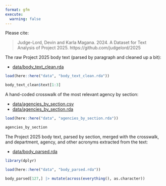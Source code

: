 ```yaml
---
format: gfm
execute:
  warning: false
---
```


Please cite: 

> Judge-Lord, Devin and Karla Magana. 2024. A Dataset for Text Analysis of Project 2025. https://github.com/judgelord/2025


The raw Project 2025 body text (parsed by paragraph and cleaned up a bit): 

- [data/body_text_clean.rda](data/body_text_clean.rda)

```r
load(here::here("data", "body_text_clean.rda"))

body_text_clean$text[1:3]
```


A hand-coded crosswalk of the most relevant agency by section: 

- [data/agencies_by_section.csv](data/agencies_by_section.csv)
- [data/agencies_by_section.rda](data/agencies_by_section.rda)

```r
load(here::here("data", "agencies_by_section.rda"))

agencies_by_section
```

The Project 2025 body text, parsed by section, merged with the crosswalk, and department, agency, and other acronyms extracted from the text:

- [data/body_parsed.rda](data/body_parsed.rda)

```r
library(dplyr)

load(here::here("data", "body_parsed.rda"))

body_parsed[127,] |> mutate(across(everything(), as.character))
```



